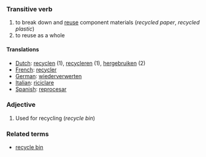 ===Transitive verb===

#to break down and [[reuse]] component materials (''recycled paper'', ''recycled plastic'')
#to reuse as a whole

====Translations====
*[[Dutch]]: [[recyclen]] (1), [[recycleren]] (1), [[hergebruiken]] (2)
*[[French]]: [[recycler]]
*[[German]]: [[wiederverwerten]]
*[[Italian]]: [[riciclare]]
*[[Spanish]]: [[reprocesar]]

===Adjective===

# Used for recycling (''recycle bin'')

===Related terms===
*[[recycle bin]]